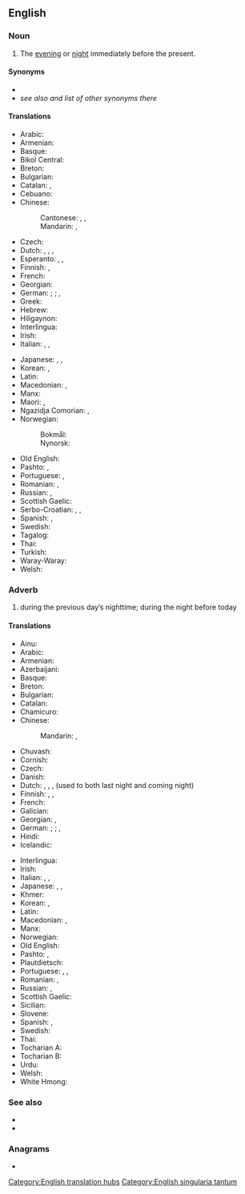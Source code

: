 ==English==

===Noun===
{{en-noun|-}}

# {{lb|en|often|used adverbially}} The [[evening]] or [[night]] immediately before the present.
#: {{ux|en|He said he didn't get any sleep '''last night''' and I know he hadn't gotten much the previous night.}}
#: {{ux|en|'''Last night''' was wonderful. Can I see you again?}}

====Synonyms====
* {{l|en|yesterday night}}
* ''see also'' {{l|en|yestereve}} ''and list of other synonyms there''

====Translations====
{{trans-top|previous evening or night}}
* Arabic: {{t|ar|اَلْبَارِحَةَ}}
* Armenian: {{t|hy|անցած գիշեր}}
* Basque: {{t+|eu|bart}}
* Bikol Central: {{t|bcl|kasubanggi}}
* Breton: {{t+|br|dec'h da noz}}
* Bulgarian: {{t-needed|bg}}
* Catalan: {{t|ca|anit passada|f}}, {{t+|ca|anit}}
* Cebuano: {{t|ceb|kagabii}}
* Chinese:
*: Cantonese: {{t|zh|琴晚|tr=kam4 maan5|sc=Hani}}, {{t+|zh|尋晚|sc=Hani}}, {{t|zh|寻晚|tr=cam4 maan5|sc=Hani}}
*: Mandarin: {{t+|zh|昨夜|tr=zuóyè|sc=Hani}}, {{t+|zh|昨晚|tr=zuówǎn|sc=Hani}}
* Czech: {{t|cs|včerejší večer}}
* Dutch: {{t+|nl|gisterenavond}}, {{t+|nl|gisteravond}}, {{t+|nl|gisterennacht}}, {{qualifier|used to both last night and coming night}} {{t+|nl|vannacht}}
* Esperanto: {{t|eo|hieraŭ vespere}}, {{t|eo|pasintan nokton|alt=la pasintan nokton}}, {{t|eo|hieraŭan nokton|alt=la hieraŭan nokton}}
* Finnish: {{t|fi|eilisilta}} {{qualifier|evening}}, {{t|fi|[[viime]] [[yö]]}} {{qualifier|night}}
* French: {{t|fr|hier soir}}
* Georgian: {{t|ka|წუხელ}}
* German: {{t|de|gestern Abend}} {{qualifier|before midnight}}; {{t|de|heute Nacht}} {{qualifier|after midnight; can also mean the coming night, depending on tense}}; {{t|de|gestern Nacht}}, {{t|de|letzte Nacht}} {{qualifier|after midnight; both less common}}
* Greek: {{t+|el|εψές|n}}
* Hebrew: {{t+|he|אמש|tr=émesh}}
* Hiligaynon: {{t|hil|kagab-i}}
* Interlingua: {{t|ia|heri vespere}}
* Irish: {{t|ga|aréir}}
* Italian: {{t|it|notte scorsa}}, {{t|it|ieri notte}}, {{t|it|ieri sera}}
{{trans-mid}}
* Japanese: {{t+|ja|昨晩|tr=さくばん, sakuban}}, {{t+|ja|昨夜|tr=さくや, sakuya}}, {{t|ja|夕べ|tr=ゆうべ, yūbe}}
* Korean: {{t+|ko|지난밤}}, {{t+|ko|어젯밤}}
* Latin: {{t|la|heri vesperi}}
* Macedonian: {{t|mk|синоќа}}, {{t|mk|сношти}}
* Manx: {{t|gv|riyr}}
* Maori: {{t|mi|inapō}}, {{t|mi|nōnapō}}
* Ngazidja Comorian: {{t|zdj|djana pvomasihu}}, {{t|zdj|emasihu ya djana}}
* Norwegian:
*: Bokmål: {{t|nb|i natt}}
*: Nynorsk: {{t|nn|i natt}}
* Old English: {{t|ang|ġiestranniht|f}}
* Pashto: {{t|ps|بېګا|tr=begâ}}, {{t|ps|برای|tr=barây}}
* Portuguese: {{t|pt|[[noite]] [[passada]]|f}}, {{t|pt|[[noite]] [[de]] [[ontem]]|f}}
* Romanian: {{t|ro|noaptea trecută|f}}, {{t|ro|azi noapte}}
* Russian: {{t|ru|[[прошлый|прошлая]] [[ночь]]|f}}, {{t|ru|[[вчера́шний]] [[ве́чер]]|m}}
* Scottish Gaelic: {{t|gd|a-raoir}}
* Serbo-Croatian: {{t+|sh|sinoć}}, {{qualifier|night before last night}} {{t+|sh|preksinoć}}, {{qualifier|two nights before last night}} {{t|sh|naksinoć}}
* Spanish: {{t|es|ayer por la noche}}, {{t+|es|anoche}}
* Swedish: {{t|sv|i gårkväll}}
* Tagalog: {{t|tl|kagabi}}
* Thai: {{t|th|เมื่อคืน}}
* Turkish: {{t-needed|tr}}
* Waray-Waray: {{t|war|kagab-i}}
* Welsh: {{t|cy|neithiwr|m|f}}
{{trans-bottom}}

===Adverb===
{{en-adv|-}}

# during the previous day’s nighttime; during the night before today
#: {{ux|en|We partied '''last night'''.}}

====Translations====
{{trans-top|during the night before today}}
* Ainu: {{t|ain|ウㇰラン|tr=ukran}}
* Arabic: {{t|ar|اَلْبَارِحَةَ}}
* Armenian: {{t|hy|անցած գիշեր}}
* Azerbaijani: {{t|az|[[keçən]] [[gecə]]}}
* Basque: {{t+|eu|bart}}
* Breton: {{t+|br|dec'h da noz}}
* Bulgarian: {{t+|bg|сно́щи}}
* Catalan: {{t+|ca|anit}}
* Chamicuro: {{t|ccc|lache'ta}}
* Chinese:
*: Mandarin: {{t+|zh|昨夜|tr=zuóyè|sc=Hani}}, {{t+|zh|昨晚|tr=zuówǎn|sc=Hani}}
* Chuvash: {{t|cv|ҫӗркаҫ}}
* Cornish: {{t|kw|nyhewer}}
* Czech: {{t|cs|včera večer}}
* Danish: {{t|da|aftes|alt=i aftes}}
* Dutch: {{t+|nl|gisteravond}}, {{t+|nl|gisterenavond}}, {{t+|nl|gisterennacht}}, {{t+|nl|vannacht}} (used to both last night and coming night)
* Finnish: {{t|fi|eilisiltana}}, {{t|fi|[[eilen]] [[illalla]]}} {{qualifier|evening}}, {{t|fi|viime yönä}} {{qualifier|night}}
* French: {{t|fr|hier soir}}
* Galician: {{t|gl|onte á noite}}
* Georgian: {{t|ka|წუხელ}}, {{t|ka|გასულ ღამეს}}
* German: {{t|de|gestern Abend}} {{qualifier|before midnight}}; {{t|de|heute Nacht}} {{qualifier|after midnight; can also mean the coming night, depending on tense}}; {{t|de|gestern Nacht}}, {{t|de|letzte Nacht}} {{qualifier|after midnight; both less common}}
* Hindi: {{t|hi|कल रात}}
* Icelandic: {{t|is|í gærkvöldi}}
{{trans-mid}}
* Interlingua: {{t|ia|heri vespere}}
* Irish: {{t|ga|aréir}}
* Italian: {{t+|it|iernotte}}, {{t|it|ieri notte}}, {{t|it|iersera}}
* Japanese: {{t+|ja|昨晩|tr=さくばん, sakuban}}, {{t+|ja|昨夜|tr=さくや, sakuya}}, {{t|ja|夕べ|tr=ゆうべ, yūbe}}
* Khmer: {{t|km|យប់មិញ|tr=yup mɨñ|sc=Khmr}}
* Korean: {{t+|ko|어젯밤}}, {{t+|ko|어제저녁}}
* Latin: {{t|la|heri vesperi}}
* Macedonian: {{t|mk|синоќа}}, {{t|mk|сношти}}
* Manx: {{t|gv|riyr}}
* Norwegian: {{t|no|i går kveld}}
* Old English: {{t|ang|ġiestranniht}}
* Pashto: {{t|ps|بېګا|tr=begâ}}, {{t|ps|برای|tr=barây}}
* Plautdietsch: {{t|pdt|jistrenowent}}
* Portuguese: {{t|pt|[[ontem]] [[à]] [[noite]]}}, {{t|pt|[[ontem]] [[de]] [[noite]]}}, {{t|pt|[[noite]] [[passada]]}}
* Romanian: {{t+|ro|aseară}}, {{t|ro|ieri noapte}}
* Russian: {{t|ru|[[прошлый|про́шлой]] [[но́чью]]}}, {{t|ru|[[вчера́]] [[ве́чером]]}}
* Scottish Gaelic: {{t|gd|a-raoir}}
* Sicilian: {{t+|scn|assira}}
* Slovene: {{t+|sl|sinóči}}
* Spanish: {{t+|es|anoche}}, {{t|es|ayer por la noche}}
* Swedish: {{t+|sv|i natt}}
* Thai: {{t|th|เมื่อคืน}}
* Tocharian A: {{t|xto|nakcu}}
* Tocharian B: {{t|txb|nekcīye}}
* Urdu: {{t|ur|کل رات|tr=kal rāt|sc=ur-Arab}}
* Welsh: {{t|cy|neithiwr}}
* White Hmong: {{t|mww|nag hmo}}
{{trans-bottom}}

===See also===
* {{l|en|the night before last}}
* {{l|en|tonight}}

===Anagrams===
* {{anagrams|en|a=aghilnstt|last thing}}

[[Category:English translation hubs]]
[[Category:English singularia tantum]]
{{c|en|Night|Past}}
